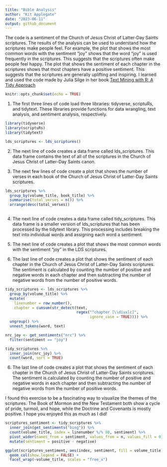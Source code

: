 ```yaml
---
title: "Bible Analysis"
author: "Kit Applegate"
date: "2023-06-11"
output: github_document
---
```


The code is a sentiment of the Church of Jesus Christ of Latter-Day Saints scriptures. The results of the analysis can be used to understand how the scriptures make people feel. For example, the plot that shows the most common words with the sentiment "joy" shows that the word "joy" is used frequently in the scriptures. This suggests that the scriptures often make people feel happy. The plot that shows the sentiment of each chapter in the scriptures shows that most chapters have a positive sentiment. This suggests that the scriptures are generally uplifting and inspiring. I learned and used the code made by Julia Silge in her book [Text Mining with R: A Tidy Approach](https://www.tidytextmining.com/index.html)

```r
knitr::opts_chunk$set(echo = TRUE)
```

1.  The first three lines of code load three libraries: tidyverse, scriptuRs, and tidytext. These libraries provide functions for data wrangling, text analysis, and sentiment analysis, respectively.

```r
library(tidyverse)
library(scriptuRs)
library(tidytext)

lds_scriptures <- lds_scriptures()
```

2.  The next line of code creates a data frame called lds_scriptures. This data frame contains the text of all of the scriptures in the Church of Jesus Christ of Latter-Day Saints canon.

3.  The next few lines of code create a plot that shows the number of verses in each book of the Church of Jesus Christ of Latter-Day Saints scriptures.

```r
lds_scriptures %>%
  group_by(volume_title, book_title) %>%
  summarise(total_verses = n()) %>%
  arrange(desc(total_verses))
  

```

4.  The next line of code creates a data frame called tidy_scriptures. This data frame is a smaller version of lds_scriptures that has been processed by the tidytext library. This processing includes breaking the text into individual words and assigning each word a sentiment.

5.  The next line of code creates a plot that shows the most common words with the sentiment "joy" in the LDS scriptures.

6.  The last line of code creates a plot that shows the sentiment of each chapter in the Church of Jesus Christ of Latter-Day Saints scriptures. The sentiment is calculated by counting the number of positive and negative words in each chapter and then subtracting the number of negative words from the number of positive words.

```r

tidy_scriptures <- lds_scriptures %>%
  group_by(volume_title) %>%
  mutate(
    linenumber = row_number(),
    chapter = cumsum(str_detect(text, 
                                regex("^chapter [\\divxlc]", 
                                      ignore_case = TRUE)))) %>%
  ungroup() %>%
  unnest_tokens(word, text)

nrc_joy <- get_sentiments("nrc") %>% 
  filter(sentiment == "joy")

tidy_scriptures %>%
  inner_join(nrc_joy) %>%
  count(word, sort = TRUE)

```

6.  The last line of code creates a plot that shows the sentiment of each chapter in the Church of Jesus Christ of Latter-Day Saints scriptures. The sentiment is calculated by counting the number of positive and negative words in each chapter and then subtracting the number of negative words from the number of positive words.

I found this exercise to be a fascinating way to visualize the themes of the scriptures. The Book of Mormon and the New Testament both show a cycle of pride, turmoil, and hope, while the Doctrine and Covenants is mostly positive. I hope you enjoyed this as much as I did!

```r

scriptures_sentiment <- tidy_scriptures %>%
  inner_join(get_sentiments("bing")) %>%
  count(volume_title, index = linenumber %/% 80, sentiment) %>%
  pivot_wider(names_from = sentiment, values_from = n, values_fill = 0) %>% 
  mutate(sentiment = positive - negative)

ggplot(scriptures_sentiment, aes(index, sentiment, fill = volume_title)) +
  geom_col(show.legend = FALSE) +
  facet_wrap(~volume_title, scales = "free_x")

```
